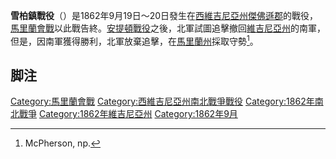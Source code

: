 {{Infobox Military Conflict
|conflict=雪柏鎮戰役
|image= Battle of Shepherdstown.png
|caption= 雪柏鎮戰役
|partof=[[南北戰爭|南北戰爭]]
|date=1862年9月19日～20日
|place=[[傑佛遜縣_(西維吉尼亞州)|傑佛遜郡]]
|result=[[美利堅聯盟國|美利堅聯盟國]]勝利
|combatant1=[[美利堅合眾國|美利堅合眾國]]
|combatant2=[[美利堅聯盟國|美利堅聯盟國]]
|commander1=菲茲·約翰·波特
|commander2=威廉·潘德頓
|strength1=2個步兵團
|strength2=2個步兵團
|casualties1=366人（73人死亡、163人受傷、132人失踪）
|casualties2=307人（36人死亡、267人受傷、6人失踪）
}}
{{Campaignbox 馬利蘭戰役}}
'''雪柏鎮戰役'''（{{lang-en|Battle of Shepherdstown}}）是1862年9月19日～20日發生在[[西維吉尼亞州|西維吉尼亞州]][[傑佛遜縣_(西維吉尼亞州)|傑佛遜郡]]的戰役，[[馬里蘭會戰|馬里蘭會戰]]以此戰告終。[[安提頓戰役|安提頓戰役]]之後，北軍試圖追擊撤回[[維吉尼亞州|維吉尼亞州]]的南軍，但是，因南軍獲得勝利，北軍放棄追擊，在[[馬里蘭州|馬里蘭州]]採取守勢<ref>McPherson, np.</ref>。

== 脚注 ==
{{Reflist}}

{{DEFAULTSORT:Shepherdstown, Battle Of}}
[[Category:馬里蘭會戰|Category:馬里蘭會戰]]
[[Category:西維吉尼亞州南北戰爭戰役|Category:西維吉尼亞州南北戰爭戰役]]
[[Category:1862年南北戰爭|Category:1862年南北戰爭]]
[[Category:1862年維吉尼亞州|Category:1862年維吉尼亞州]]
[[Category:1862年9月|Category:1862年9月]]